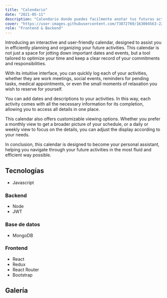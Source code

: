 ```yaml
---
title: "Calendario"
date: "2021-05-11"
description: "Calendario donde puedes facilmente anotar tus futuras actividades. Hecho con Node.js y React"
cover: "https://user-images.githubusercontent.com/73872769/163004563-22d01b5b-d30d-4da2-94cd-36c4f865ea71.png"
role: "Frontend & Backend"
---
```


Introducing an interactive and user-friendly calendar, designed to assist you in efficiently planning and organizing your future activities. This calendar is not just a space for jotting down important dates and events, but a tool tailored to optimize your time and keep a clear record of your commitments and responsibilities.

With its intuitive interface, you can quickly log each of your activities, whether they are work meetings, social events, reminders for pending tasks, medical appointments, or even the small moments of relaxation you wish to reserve for yourself.

You can add dates and descriptions to your activities. In this way, each activity comes with all the necessary information for its completion, allowing you to access all details in one place.

This calendar also offers customizable viewing options. Whether you prefer a monthly view to get a broader picture of your schedule, or a daily or weekly view to focus on the details, you can adjust the display according to your needs.

In conclusion, this calendar is designed to become your personal assistant, helping you navigate through your future activities in the most fluid and efficient way possible.

## Tecnologías

- Javascript

### Backend

- Node
- JWT

### Base de datos

- MongoDB

### Frontend

- React
- Redux
- React Router
- Bootstrap

## Galería

<GalleryImage
  alt="calendar"
  image="https://user-images.githubusercontent.com/73872769/163004563-22d01b5b-d30d-4da2-94cd-36c4f865ea71.png"
  caption="El calendario. Puedes alternar entre mes, semana, dia y agenda"
/>

<GalleryImage
  alt="create event"
  image="https://user-images.githubusercontent.com/73872769/163004606-2a75d9c2-86e1-4631-9074-f7c3dc7f2f5e.png"
  caption="Creación de un evento"
/>

